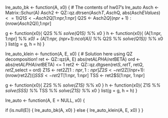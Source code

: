 
lre_auto_bk <- function(A, x0) {
# The contents of hw07's lre_auto
   Asch <- Matrix::Schur(A)
   Asch2 <- QZ::qz.dtrsen(Asch$T, Asch$Q, abs(Asch$EValues) <= 1)
   Q1S <- Asch2$Q[1:npr,1:npr] 
   Q2S <- Asch2$Q[(npr+1):(nrow(Asch2$Q)),1:npr]

   g <- function(x0){
   Q2S %*% solve(Q1S) %*% x0
   }
   h <- function(x0){
   (A[1:npr, 1:npr] %*% x0) + (A[1:npr, (npr+1):ncol(A)] %*% Q2S %*% solve(Q1S)) %*% x0
   }
   list(g = g, h = h)
}

lre_auto_klein <- function(A, E, x0) {
# Solution here using QZ decomposition!
  ret <- QZ::qz(A, E)
  abs(ret$ALPHA / ret$BETA)
  ord <- abs(ret$ALPHA / ret$BETA) <= 1
  ret2 <- QZ::qz.dtgsen(ret$S, ret$T, ret$Q, ret$Z,select = ord)
  Z1S <- ret2$Z[1:npr,1:npr]
  Z2S <- ret2$Z[(npr+1):(nrow(ret2$Z))]
  SSS <- ret2$T[1:npr, 1:npr]
  TSS <- ret2$S[1:npr, 1:npr]
  
  g <- function(x0){
  Z2S %*% solve(Z1S) %*% x0
  }
  h <- function(x0){
  Z1S %*% solve(SSS) %*% TSS %*% solve(Z1S) %*% x0
  }
  list(g = g, h = h) 
}

lre_auto <- function(A, E = NULL, x0) {

   if (is.null(E)) {
     lre_auto_bk(A, x0)
   } else {
     lre_auto_klein(A, E, x0)
   }
}




